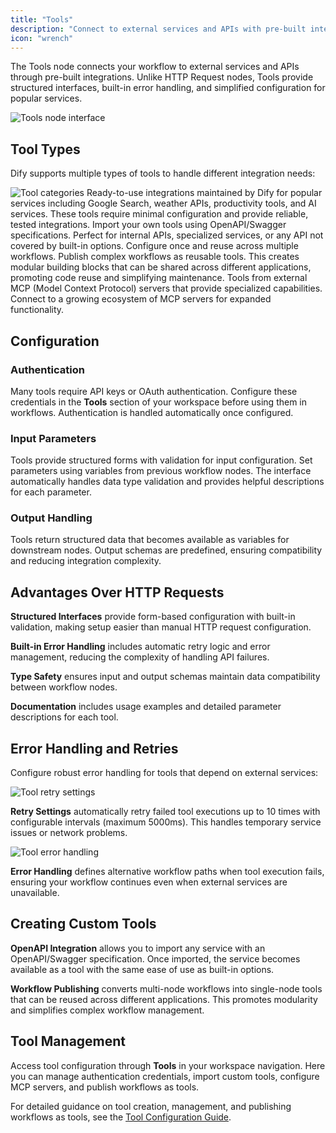 ```yaml
---
title: "Tools"
description: "Connect to external services and APIs with pre-built integrations"
icon: "wrench"
---
```


The Tools node connects your workflow to external services and APIs through pre-built integrations. Unlike HTTP Request nodes, Tools provide structured interfaces, built-in error handling, and simplified configuration for popular services.

<Frame caption="Tools node configuration interface">
  <img src="https://assets-docs.dify.ai/dify-enterprise-mintlify/en/guides/workflow/node/0f0255764a3f459f0b3c708db1cb32c9.png" alt="Tools node interface" />
</Frame>

## Tool Types

Dify supports multiple types of tools to handle different integration needs:

<Frame caption="Available tool categories and options">
  <img src="https://assets-docs.dify.ai/2025/04/f37cce4ccbb7456154cfa9eacda6b322.png" alt="Tool categories" />
</Frame>

<Tabs>
  <Tab title="Built-in Tools">
    Ready-to-use integrations maintained by Dify for popular services including Google Search, weather APIs, productivity tools, and AI services. These tools require minimal configuration and provide reliable, tested integrations.
  </Tab>
  
  <Tab title="Custom Tools">
    Import your own tools using OpenAPI/Swagger specifications. Perfect for internal APIs, specialized services, or any API not covered by built-in options. Configure once and reuse across multiple workflows.
  </Tab>
  
  <Tab title="Workflow Tools">
    Publish complex workflows as reusable tools. This creates modular building blocks that can be shared across different applications, promoting code reuse and simplifying maintenance.
  </Tab>
  
  <Tab title="MCP Tools">
    Tools from external MCP (Model Context Protocol) servers that provide specialized capabilities. Connect to a growing ecosystem of MCP servers for expanded functionality.
  </Tab>
</Tabs>

## Configuration

### Authentication

Many tools require API keys or OAuth authentication. Configure these credentials in the **Tools** section of your workspace before using them in workflows. Authentication is handled automatically once configured.

### Input Parameters

Tools provide structured forms with validation for input configuration. Set parameters using variables from previous workflow nodes. The interface automatically handles data type validation and provides helpful descriptions for each parameter.

### Output Handling

Tools return structured data that becomes available as variables for downstream nodes. Output schemas are predefined, ensuring compatibility and reducing integration complexity.

## Advantages Over HTTP Requests

**Structured Interfaces** provide form-based configuration with built-in validation, making setup easier than manual HTTP request configuration.

**Built-in Error Handling** includes automatic retry logic and error management, reducing the complexity of handling API failures.

**Type Safety** ensures input and output schemas maintain data compatibility between workflow nodes.

**Documentation** includes usage examples and detailed parameter descriptions for each tool.

## Error Handling and Retries

Configure robust error handling for tools that depend on external services:

<Frame caption="Tool retry configuration">
  <img src="https://assets-docs.dify.ai/2024/12/34867b2d910d74d2671cd40287200480.png" alt="Tool retry settings" />
</Frame>

**Retry Settings** automatically retry failed tool executions up to 10 times with configurable intervals (maximum 5000ms). This handles temporary service issues or network problems.

<Frame caption="Tool error handling options">
  <img src="https://assets-docs.dify.ai/2024/12/39dc3b5881d9a5fe35b877971f70d3a6.png" alt="Tool error handling" />
</Frame>

**Error Handling** defines alternative workflow paths when tool execution fails, ensuring your workflow continues even when external services are unavailable.

## Creating Custom Tools

**OpenAPI Integration** allows you to import any service with an OpenAPI/Swagger specification. Once imported, the service becomes available as a tool with the same ease of use as built-in options.

**Workflow Publishing** converts multi-node workflows into single-node tools that can be reused across different applications. This promotes modularity and simplifies complex workflow management.

## Tool Management

Access tool configuration through **Tools** in your workspace navigation. Here you can manage authentication credentials, import custom tools, configure MCP servers, and publish workflows as tools.

For detailed guidance on tool creation, management, and publishing workflows as tools, see the [Tool Configuration Guide](/plugin-dev-en/getting-started-dify-plugin).
